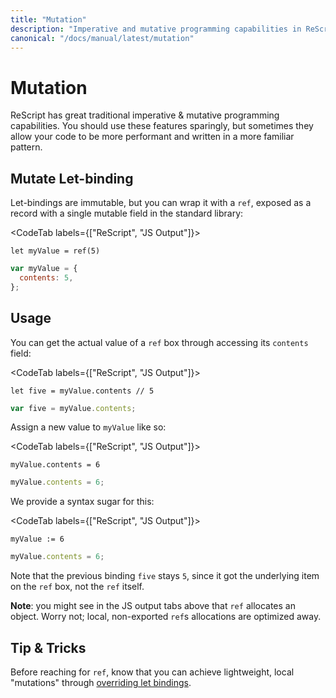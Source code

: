 ```yaml
---
title: "Mutation"
description: "Imperative and mutative programming capabilities in ReScript"
canonical: "/docs/manual/latest/mutation"
---
```


# Mutation

ReScript has great traditional imperative & mutative programming capabilities. You should use these features sparingly, but sometimes they allow your code to be more performant and written in a more familiar pattern.

## Mutate Let-binding

Let-bindings are immutable, but you can wrap it with a `ref`, exposed as a record with a single mutable field in the standard library:

<CodeTab labels={["ReScript", "JS Output"]}>

```res prelude
let myValue = ref(5)
```

```js
var myValue = {
  contents: 5,
};
```

</CodeTab>

## Usage

You can get the actual value of a `ref` box through accessing its `contents` field:

<CodeTab labels={["ReScript", "JS Output"]}>

```res example
let five = myValue.contents // 5
```

```js
var five = myValue.contents;
```

</CodeTab>

Assign a new value to `myValue` like so:

<CodeTab labels={["ReScript", "JS Output"]}>

```res example
myValue.contents = 6
```

```js
myValue.contents = 6;
```

</CodeTab>

We provide a syntax sugar for this:

<CodeTab labels={["ReScript", "JS Output"]}>

```res example
myValue := 6
```

```js
myValue.contents = 6;
```

</CodeTab>

Note that the previous binding `five` stays `5`, since it got the underlying item on the `ref` box, not the `ref` itself.

**Note**: you might see in the JS output tabs above that `ref` allocates an object. Worry not; local, non-exported `ref`s allocations are optimized away.

## Tip & Tricks

Before reaching for `ref`, know that you can achieve lightweight, local "mutations" through [overriding let bindings](let-binding.md#binding-shadowing).
